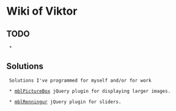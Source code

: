 = Wiki of Viktor =

== TODO ==
  * 

== Solutions ==
  Solutions I've programmed for myself and/or for work

  * [[mblPictureBox]] jQuery plugin for displaying larger images.

  * [[mblRenningur]] jQuery plugin for sliders.

